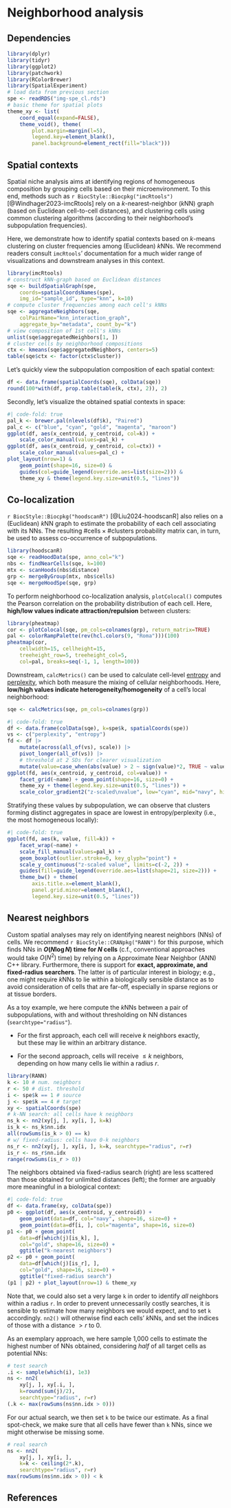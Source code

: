 # Neighborhood analysis

## Dependencies

```r
library(dplyr)
library(tidyr)
library(ggplot2)
library(patchwork)
library(RColorBrewer)
library(SpatialExperiment)
# load data from previous section
spe <- readRDS("img-spe_cl.rds")
# basic theme for spatial plots
theme_xy <- list(
    coord_equal(expand=FALSE), 
    theme_void(), theme(
        plot.margin=margin(l=5),
        legend.key=element_blank(),
        panel.background=element_rect(fill="black")))
```

## Spatial contexts

Spatial niche analysis aims at identifying regions of homogeneous composition by grouping cells based on their microenvironment.
To this end, methods such as `r BiocStyle::Biocpkg("imcRtools")` [@Windhager2023-imcRtools] rely on a $k$-nearest-neighbor ($k$NN) graph (based on Euclidean cell-to-cell distances), and clustering cells using common clustering algorithms (according to their neighborhood's subpopulation frequencies).

Here, we demonstrate how to identify spatial contexts based on $k$-means clustering on cluster frequencies among (Euclidean) $k$NNs.
We recommend readers consult `imcRtools`' documentation for a much wider range of visualizations and downstream analyses in this context.

```r
library(imcRtools)
# construct kNN-graph based on Euclidean distances
sqe <- buildSpatialGraph(spe, 
    coords=spatialCoordsNames(spe),
    img_id="sample_id", type="knn", k=10)
# compute cluster frequencies among each cell's kNNs
sqe <- aggregateNeighbors(sqe, 
    colPairName="knn_interaction_graph", 
    aggregate_by="metadata", count_by="k")
# view composition of 1st cell's kNNs
unlist(sqe$aggregatedNeighbors[1, ]) 
# cluster cells by neighborhood compositions
ctx <- kmeans(sqe$aggregatedNeighbors, centers=5)
table(sqe$ctx <- factor(ctx$cluster))
```

Let's quickly view the subpopulation composition of each spatial context:

```r
df <- data.frame(spatialCoords(sqe), colData(sqe))
round(100*with(df, prop.table(table(k, ctx), 2)), 2)
```

Secondly, let's visualize the obtained spatial contexts in space:

```r
#| code-fold: true
pal_k <- brewer.pal(nlevels(df$k), "Paired")
pal_c <- c("blue", "cyan", "gold", "magenta", "maroon")
ggplot(df, aes(x_centroid, y_centroid, col=k)) + 
    scale_color_manual(values=pal_k) +
ggplot(df, aes(x_centroid, y_centroid, col=ctx)) + 
    scale_color_manual(values=pal_c) +
plot_layout(nrow=1) &
    geom_point(shape=16, size=0) &
    guides(col=guide_legend(override.aes=list(size=2))) &
    theme_xy & theme(legend.key.size=unit(0.5, "lines"))
```

## Co-localization

`r BiocStyle::Biocpkg("hoodscanR")` [@Liu2024-hoodscanR] also relies on a (Euclidean) $k$NN graph to estimate the probability of each cell associating with its NNs.
The resulting $\text{#cells}\times\text{#clusters}$ probability matrix can, in turn, be used to assess co-occurrence of subpopulations. 

```r
library(hoodscanR)
sqe <- readHoodData(spe, anno_col="k")
nbs <- findNearCells(sqe, k=100)    
mtx <- scanHoods(nbs$distance)      
grp <- mergeByGroup(mtx, nbs$cells) 
sqe <- mergeHoodSpe(sqe, grp)        
```

To perform neighborhood co-localization analysis, `plotColocal()` computes the Pearson correlation on the probability distribution of each cell.
Here, **high/low values indicate attraction/repulsion** between clusters:

```r
library(pheatmap)
cor <- plotColocal(sqe, pm_cols=colnames(grp), return_matrix=TRUE)
pal <- colorRampPalette(rev(hcl.colors(9, "Roma")))(100)
pheatmap(cor, 
    cellwidth=15, cellheight=15, 
    treeheight_row=5, treeheight_col=5,
    col=pal, breaks=seq(-1, 1, length=100))
```

::: {.callout-note title="measuring local mixing" collapse="true"}

Downstream, `calcMetrics()` can be used to calculate cell-level [entropy](https://en.wikipedia.org/wiki/entropy_(information_theory)) and [perplexity](https://en.wikipedia.org/wiki/perplexity),
which both measure the mixing of cellular neighborhoods.
Here, **low/high values indicate heterogeneity/homogeneity** of a cell's local neighborhood:

```r
sqe <- calcMetrics(sqe, pm_cols=colnames(grp))
```

```r
#| code-fold: true
df <- data.frame(colData(sqe), k=spe$k, spatialCoords(spe))
vs <- c("perplexity", "entropy")
fd <- df |>
    mutate(across(all_of(vs), scale)) |>
    pivot_longer(all_of(vs)) |>
    # threshold at 2 SDs for clearer visualization
    mutate(value=case_when(abs(value) > 2 ~ sign(value)*2, TRUE ~ value))
ggplot(fd, aes(x_centroid, y_centroid, col=value)) +
    facet_grid(~name) + geom_point(shape=16, size=0) + 
    theme_xy + theme(legend.key.size=unit(0.5, "lines")) +
    scale_color_gradient2("z-scaled\nvalue", low="cyan", mid="navy", high="magenta") 
```

Stratifying these values by subpopulation, we can observe that clusters forming distinct aggregates in space are lowest in entropy/perplexity (i.e., the most homogeneous locally):

```r
#| code-fold: true
ggplot(fd, aes(k, value, fill=k)) +
    facet_wrap(~name) + 
    scale_fill_manual(values=pal_k) + 
    geom_boxplot(outlier.stroke=0, key_glyph="point") +
    scale_y_continuous("z-scaled value", limits=c(-2, 2)) +
    guides(fill=guide_legend(override.aes=list(shape=21, size=2))) +
    theme_bw() + theme(
        axis.title.x=element_blank(),
        panel.grid.minor=element_blank(),
        legend.key.size=unit(0.5, "lines"))
```

:::

## Nearest neighbors

Custom spatial analyses may rely on identifying nearest neighbors (NNs) of cells.
We recommend `r BiocStyle::CRANpkg("RANN")` for this purpose, which finds NNs in **$O(N\log N)$ time for $N$ cells** (c.f., conventional approaches would take $O(N^2)$ time) by relying on a Approximate Near Neighbor (ANN) C++ library.
Furthermore, there is support for **exact, approximate, and fixed-radius searchers**.
The latter is of particular interest in biology; e.g., one might require $k$NNs to lie within a biologically sensible distance as to avoid consideration of cells that are far-off, especially in sparse regions or at tissue borders.

As a toy example, we here compute the $k$NNs between a pair of subpopulations, with and without thresholding on NN distances (`searchtype="radius"`).

- For the first approach, each cell will receive $k$ neighbors exactly,  
but these may lie within an arbitrary distance.

- For the second approach, cells will receive $\leq k$ neighbors,  
depending on how many cells lie within a radius $r$.

```r
library(RANN)
k <- 10 # num. neighbors
r <- 50 # dist. threshold
i <- spe$k == 1 # source
j <- spe$k == 4 # target
xy <- spatialCoords(spe)
# k-NN search: all cells have k neighbors
ns_k <- nn2(xy[j, ], xy[i, ], k=k)
is_k <- ns_k$nn.idx
all(rowSums(is_k > 0) == k) 
# w/ fixed-radius: cells have 0-k neighbors
ns_r <- nn2(xy[j, ], xy[i, ], k=k, searchtype="radius", r=r)
is_r <- ns_r$nn.idx
range(rowSums(is_r > 0))
```

The neighbors obtained via fixed-radius search (right) are less scattered than those obtained for unlimited distances (left); the former are arguably more meaningful in a biological context:

```r
#| code-fold: true
df <- data.frame(xy, colData(spe))
p0 <- ggplot(df, aes(x_centroid, y_centroid)) + 
    geom_point(data=df, col="navy", shape=16, size=0) +
    geom_point(data=df[i, ], col="magenta", shape=16, size=0) 
p1 <- p0 + geom_point(
    data=df[which(j)[is_k], ], 
    col="gold", shape=16, size=0) +
    ggtitle("k-nearest neighbors")
p2 <- p0 + geom_point(
    data=df[which(j)[is_r], ], 
    col="gold", shape=16, size=0) +
    ggtitle("fixed-radius search")
(p1 | p2) + plot_layout(nrow=1) & theme_xy
```

::: {.callout-note collapse="true" title="exhaustive fixed-radius search"}
Note that, we could also set a very large `k` in order to identify *all* neighbors within a radius `r`.
In order to prevent unnecessarily costly searches, it is sensible to estimate how many neighbors we would expect, and to set `k` accordingly. 
`nn2()` will otherwise find each cells' $k$NNs, and set the indices of those with a distance $>r$ to 0.

As an exemplary approach, we here sample 1,000 cells to estimate the highest number of NNs obtained, considering *half* of all target cells as potential NNs:

```r
# test search
.i <- sample(which(i), 1e3)
ns <- nn2(
    xy[j, ], xy[.i, ], 
    k=round(sum(j)/2), 
    searchtype="radius", r=r)
(.k <- max(rowSums(ns$nn.idx > 0)))
```

For our actual search, we then set `k` to be twice our estimate.
As a final spot-check, we make sure that all cells have fewer than `k` NNs, since we might otherwise be missing some.

```r
# real search
ns <- nn2(
    xy[j, ], xy[i, ], 
    k=k <- ceiling(2*.k), 
    searchtype="radius", r=r)
max(rowSums(ns$nn.idx > 0)) < k
```

:::

## References {.unnumbered}
